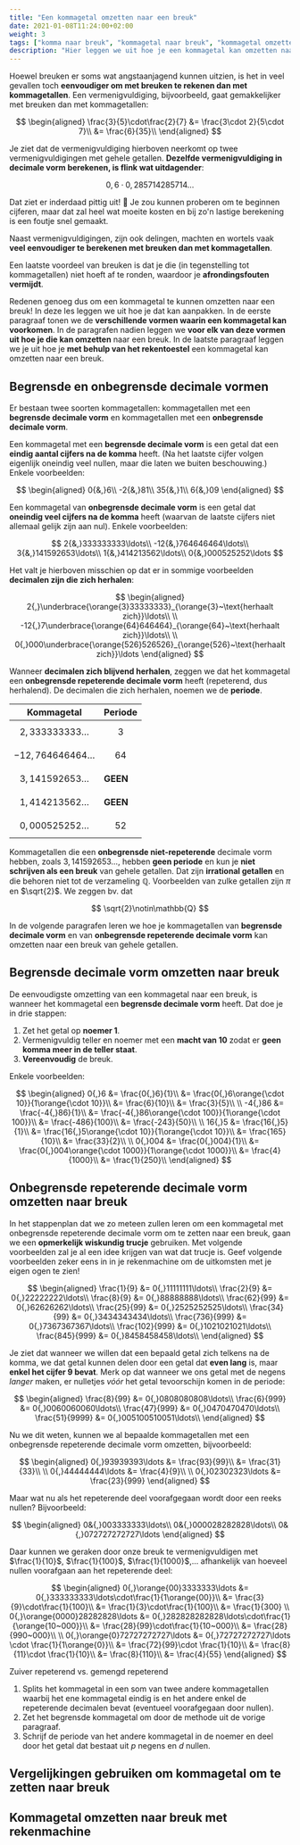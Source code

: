 ---
title: "Een kommagetal omzetten naar een breuk"
date: 2021-01-08T11:24:00+02:00
weight: 3
tags: ["komma naar breuk", "kommagetal naar breuk", "kommagetal omzetten", "begrensde decimale vorm naar breuk", "onbegrensde repeterende decimale vorm naar breuk"]
description: "Hier leggen we uit hoe je een kommagetal kan omzetten naar een breuk. We bespreken zowel de methode om begrensde decimale vormen als onbegrensde repeterende decimale vormen om te zetten naar een breuk."
---

Hoewel breuken er soms wat angstaanjagend kunnen uitzien, is het in veel gevallen toch **eenvoudiger om met breuken te rekenen dan met kommagetallen**. Een vermenigvuldiging, bijvoorbeeld, gaat gemakkelijker met breuken dan met kommagetallen:

$$
\begin{aligned}
\frac{3}{5}\cdot\frac{2}{7} &= \frac{3\cdot 2}{5\cdot 7}\\
&= \frac{6}{35}\\
\end{aligned}
$$

Je ziet dat de vermenigvuldiging hierboven neerkomt op twee vermenigvuldigingen met gehele getallen. **Dezelfde vermenigvuldiging in decimale vorm berekenen, is flink wat uitdagender**:

$$
0{,}6\cdot 0{,}285714285714\ldots
$$

Dat ziet er inderdaad pittig uit! 🥴 Je zou kunnen proberen om te beginnen cijferen, maar dat zal heel wat moeite kosten en bij zo'n lastige berekening is een foutje snel gemaakt.

Naast vermenigvuldigingen, zijn ook delingen, machten en wortels vaak **veel eenvoudiger te berekenen met breuken dan met kommagetallen**.

Een laatste voordeel van breuken is dat je die <Mute>(in tegenstelling tot kommagetallen)</Mute> niet hoeft af te ronden, waardoor je **afrondingsfouten vermijdt**.

Redenen genoeg dus om een kommagetal te kunnen omzetten naar een breuk! In deze les leggen we uit hoe je dat kan aanpakken. In de eerste paragraaf tonen we de **verschillende vormen waarin een kommagetal kan voorkomen**. In de paragrafen nadien leggen we **voor elk van deze vormen uit hoe je die kan omzetten** naar een breuk. In de laatste paragraaf leggen we je uit hoe je **met behulp van het rekentoestel** een kommagetal kan omzetten naar een breuk.

## Begrensde en onbegrensde decimale vormen

Er bestaan twee soorten kommagetallen: kommagetallen met een **begrensde decimale vorm** en kommagetallen met een **onbegrensde decimale vorm**.

Een kommagetal met een **begrensde decimale vorm** is een getal dat een **eindig aantal cijfers na de komma** heeft. <Mute>(Na het laatste cijfer volgen eigenlijk oneindig veel nullen, maar die laten we buiten beschouwing.)</Mute> Enkele voorbeelden:

$$
\begin{aligned}
0{&,}6\\
-2{&,}81\\
35{&,}1\\
6{&,}09
\end{aligned}
$$

Een kommagetal van **onbegrensde decimale vorm** is een getal dat **oneindig veel cijfers na de komma** heeft <Mute>(waarvan de laatste cijfers niet allemaal gelijk zijn aan nul)</Mute>. Enkele voorbeelden:

$$
  2{&,}333333333\ldots\\
-12{&,}764646464\ldots\\
  3{&,}141592653\ldots\\
  1{&,}414213562\ldots\\
  0{&,}000525252\ldots
$$

Het valt je hierboven misschien op dat er in sommige voorbeelden **decimalen zijn die zich herhalen**:

$$
\begin{aligned} 
  2{,}\underbrace{\orange{3}33333333}_{\orange{3}~\text{herhaalt zich}}\ldots\\
  \\
-12{,}7\underbrace{\orange{64}646464}_{\orange{64}~\text{herhaalt zich}}\ldots\\
\\
  0{,}000\underbrace{\orange{526}526526}_{\orange{526}~\text{herhaalt zich}}\ldots
\end{aligned}
$$

Wanneer **decimalen zich blijvend herhalen**, zeggen we dat het kommagetal een **onbegrensde repeterende decimale vorm** heeft <Mute>(repeterend, dus herhalend)</Mute>. De decimalen die zich herhalen, noemen we de **periode**.

| Kommagetal                 | Periode  |
|----------------------------|----------|
| $$2{,}333333333\ldots$$    |  $$3$$   |
| $$-12{,}764646464\ldots$$  | $$64$$   |
| $$3{,}141592653\ldots$$    | **GEEN** |
| $$1{,}414213562\ldots$$    | **GEEN** |
| $$0{,}000525252\ldots$$    | $$52$$   |

Kommagetallen die een **onbegrensde niet-repeterende** decimale vorm hebben, zoals $3{,}141592653\ldots$, hebben **geen periode** en kun je **niet schrijven als een breuk** van gehele getallen. Dat zijn **irrational getallen** en die behoren niet tot de verzameling $\mathbb{Q}$. Voorbeelden van zulke getallen zijn $\pi$ en $\sqrt{2}$. We zeggen bv. dat

$$
\sqrt{2}\notin\mathbb{Q}
$$

In de volgende paragrafen leren we hoe je kommagetallen van **begrensde decimale vorm** en van **onbegrensde repeterende decimale vorm** kan omzetten naar een breuk van gehele getallen.

## Begrensde decimale vorm omzetten naar breuk

De eenvoudigste omzetting van een kommagetal naar een breuk, is wanneer het kommagetal een **begrensde decimale vorm** heeft. Dat doe je in drie stappen:

1. Zet het getal op **noemer $1$**.
2. Vermenigvuldig teller en noemer met een **macht van $10$** zodat er **geen komma meer in de teller staat**.
3. **Vereenvoudig** de breuk.

Enkele voorbeelden:

$$
\begin{aligned}
0{,}6
&= \frac{0{,}6}{1}\\
&= \frac{0{,}6\orange{\cdot 10}}{1\orange{\cdot 10}}\\
&= \frac{6}{10}\\
&= \frac{3}{5}\\
\\
-4{,}86
&= \frac{-4{,}86}{1}\\
&= \frac{-4{,}86\orange{\cdot 100}}{1\orange{\cdot 100}}\\
&= \frac{-486}{100}\\
&= \frac{-243}{50}\\
\\
16{,}5
&= \frac{16{,}5}{1}\\
&= \frac{16{,}5\orange{\cdot 10}}{1\orange{\cdot 10}}\\
&= \frac{165}{10}\\
&= \frac{33}{2}\\
\\
0{,}004
&= \frac{0{,}004}{1}\\
&= \frac{0{,}004\orange{\cdot 1000}}{1\orange{\cdot 1000}}\\
&= \frac{4}{1000}\\
&= \frac{1}{250}\\  
\end{aligned}
$$


## Onbegrensde repeterende decimale vorm omzetten naar breuk

In het stappenplan dat we zo meteen zullen leren om een kommagetal met onbegrensde repeterende decimale vorm om te zetten naar een breuk, gaan we een **opmerkelijk wiskundig trucje** gebruiken. Met volgende voorbeelden zal je al een idee krijgen van wat dat trucje is. Geef volgende voorbeelden zeker eens in in je rekenmachine om de uitkomsten met je eigen ogen te zien!

$$
\begin{aligned}
\frac{1}{9} &= 0{,}11111111\ldots\\ 
\frac{2}{9} &= 0{,}22222222\ldots\\
\frac{8}{9} &= 0{,}88888888\ldots\\ 
\frac{62}{99} &= 0{,}62626262\ldots\\
\frac{25}{99} &= 0{,}2525252525\ldots\\
\frac{34}{99} &= 0{,}3434343434\ldots\\
\frac{736}{999} &= 0{,}7367367367\ldots\\
\frac{102}{999} &= 0{,}1021021021\ldots\\
\frac{845}{999} &= 0{,}8458458458\ldots\\
\end{aligned}
$$

Je ziet dat wanneer we willen dat een bepaald getal zich telkens na de komma, we dat getal kunnen delen door een getal dat **even lang** is, maar **enkel het cijfer $9$ bevat**. Merk op dat wanneer we ons getal met de negens *langer* maken, er nulletjes *vóór* het getal tevoorschijn komen in de periode:

$$
\begin{aligned}
\frac{8}{99} &= 0{,}0808080808\ldots\\
\frac{6}{999} &= 0{,}0060060060\ldots\\
\frac{47}{999} &= 0{,}0470470470\ldots\\
\frac{51}{9999} &= 0{,}005100510051\ldots\\
\end{aligned}
$$

Nu we dit weten, kunnen we al bepaalde kommagetallen met een onbegrensde repeterende decimale vorm omzetten, bijvoorbeeld:

$$
\begin{aligned}
0{,}93939393\ldots &= \frac{93}{99}\\
&= \frac{31}{33}\\
\\
0{,}44444444\ldots &= \frac{4}{9}\\
\\
0{,}02302323\ldots &= \frac{23}{999}
\end{aligned}
$$

Maar wat nu als het repeterende deel voorafgegaan wordt door een reeks nullen? Bijvoorbeeld:

$$
\begin{aligned}
0&{,}003333333\ldots\\
0&{,}000028282828\ldots\\
0&{,}072727272727\ldots
\end{aligned}
$$

Daar kunnen we geraken door onze breuk te vermenigvuldigen met $\frac{1}{10}$, $\frac{1}{100}$, $\frac{1}{1000}$,... afhankelijk van hoeveel nullen voorafgaan aan het repeterende deel:

$$
\begin{aligned}
0{,}\orange{00}3333333\ldots
&= 0{,}333333333\ldots\cdot\frac{1}{1\orange{00}}\\
&= \frac{3}{9}\cdot\frac{1}{100}\\
&= \frac{1}{3}\cdot\frac{1}{100}\\
&= \frac{1}{300}
\\
0{,}\orange{0000}28282828\ldots
&= 0{,}282828282828\ldots\cdot\frac{1}{\orange{10~000}}\\
&= \frac{28}{99}\cdot\frac{1}{10~000}\\
&= \frac{28}{990~000}\\
\\
0{,}\orange{0}72727272727\ldots
&= 0{,}72727272727\ldots \cdot \frac{1}{1\orange{0}}\\
&= \frac{72}{99}\cdot \frac{1}{10}\\
&= \frac{8}{11}\cdot \frac{1}{10}\\
&= \frac{8}{110}\\
&= \frac{4}{55}
\end{aligned}
$$

Zuiver repeterend vs. gemengd repeterend

1. Splits het kommagetal in een som van twee andere kommagetallen waarbij het ene kommagetal eindig is en het andere enkel de repeterende decimalen bevat (eventueel voorafgegaan door nullen).
2. Zet het begrensde kommagetal om door de methode uit de vorige paragraaf.
3. Schrijf de periode van het andere kommagetal in de noemer en deel door het getal dat bestaat uit $p$ negens en $d$ nullen.

## Vergelijkingen gebruiken om kommagetal om te zetten naar breuk

## Kommagetal omzetten naar breuk met rekenmachine

